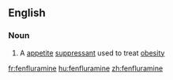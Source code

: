 ==English==

===Noun===
{{wikipedia}}
{{en-noun|-}}

# A [[appetite]] [[suppressant]] used to treat [[obesity]]

[[fr:fenfluramine]]
[[hu:fenfluramine]]
[[zh:fenfluramine]]
